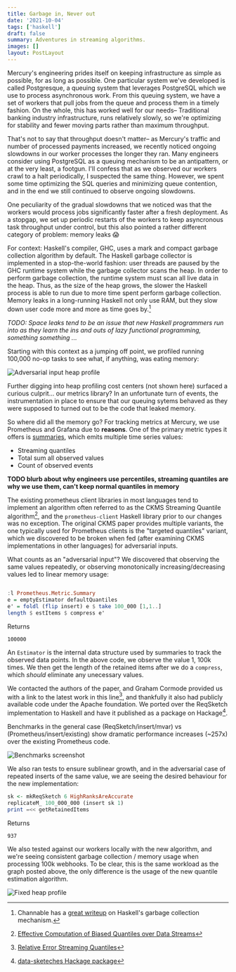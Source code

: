 ```yaml
---
title: Garbage in, Never out
date: '2021-10-04'
tags: ['haskell']
draft: false
summary: Adventures in streaming algorithms.
images: []
layout: PostLayout
---
```


Mercury's engineering prides itself on keeping infrastructure as simple as possible, for as long as possible. One particular system we've developed
is called Postgresque, a queuing system that leverages PostgreSQL which we use to process asynchronous work. From this queuing system, we have a set
of workers that pull jobs from the queue and process them in a timely fashion. On the whole, this has worked well for our needs– Traditional banking
industry infrastructure, runs relatively slowly, so we're optimizing for stability and fewer moving parts rather than maximum throughput.

That's not to say that throughput doesn't matter– as Mercury's traffic and number of processed payments increased, we recently noticed ongoing slowdowns
in our worker processes the longer they ran. Many engineers consider using PostgreSQL as a queuing mechanism to be an antipattern, or at the very least, a footgun. I'll confess
that as we observed our workers crawl to a halt periodically, I suspected the same thing. However, we spent some time optimizing the SQL queries and minimizing queue contention,
and in the end we still continued to observe ongoing slowdowns.

One peculiarity of the gradual slowdowns that we noticed was that the workers would process jobs significantly faster after a fresh deployment. As a stopgap,
we set up periodic restarts of the workers to keep asyncronous task throughput under control, but this also pointed a rather different category of problem: memory leaks 😱

For context: Haskell's compiler, GHC, uses a mark and compact garbage collection algorithm by default.
The Haskell garbage collector is implemented in a stop-the-world fashion: user threads are paused by the GHC runtime system while the garbage collector scans the heap. In order
to perform garbage collection, the runtime system must scan all live data in the heap. Thus, as the size of the heap grows, the slower the Haskell process is able to run due to
more time spent perform garbage collection. Memory leaks in a long-running Haskell not only use RAM, but they slow down user code more and more as time goes by.[^gc]

_TODO: Space leaks tend to be an issue that new Haskell programmers run into as they learn the ins and outs of lazy functional programming, something something ..._

Starting with this context as a jumping off point, we profiled running 100,000 no-op tasks to see what, if anything, was eating memory:

![Adversarial input heap profile](https://user-images.githubusercontent.com/69209/130689107-11612e43-e7a7-4cad-8262-09ed8f951ab9.png)

Further digging into heap profiling cost centers (not shown here) surfaced a curious culprit... our metrics library? In an unfortunate turn of events,
the instrumentation in place to ensure that our queuing sytems behaved as they were supposed to turned out to be the code that leaked memory.

So where did all the memory go? For tracking metrics at Mercury, we use Prometheus and Grafana due to **reasons**. One of the primary metric
types it offers is [summaries](https://prometheus.io/docs/concepts/metric_types/#summary), which emits multiple time series values:

- Streaming quantiles
- Total sum all observed values
- Count of observed events

**TODO blurb about why engineers use percentiles, streaming quantiles are why we use them, can't keep normal quantiles in memory**

The existing prometheus client libraries in most languages tend to implement an algorithm often referred to as the CKMS Streaming Quantile algorithm[^originalpaper],
and the `prometheus-client` Haskell library prior to our changes was no exception. The original CKMS paper provides multiple variants,
the one typically used for Prometheus clients is the "targeted quantiles" variant, which we discovered to be broken when fed (after examining CKMS implementations
in other languages) for adversarial inputs.

What counts as an "adversarial input"? We discovered that observing the same values repeatedly, or observing monotonically increasing/decreasing values led to linear memory usage:

```haskell

:l Prometheus.Metric.Summary
e = emptyEstimator defaultQuantiles
e' = foldl (flip insert) e $ take 100_000 [1,1..]
length $ estItems $ compress e'
```
Returns

```
100000
```

An `Estimator` is the internal data structure used by summaries to track the observed data points. In the above code, we observe the value 1, 100k times. We then get the length of the retained items after we do a `compress`, which _should_ eliminate any unecessary values.

We contacted the authors of the paper, and Graham Cormode provided us with a link to the latest work in this line[^followuppaper], and thankfully it also had publicly available code under the Apache foundation.
We ported over the ReqSketch implementation to Haskell and have it published as a package on Hackage[^hackage].

Benchmarks in the general case (ReqSketch/insert/mvar) vs (Prometheus/insert/existing) show dramatic performance increases (~257x) over the existing Prometheus code.

![Benchmarks screenshot](https://user-images.githubusercontent.com/69209/130644037-dc5284fb-2552-479c-8334-0901c142a067.png)

We also ran tests to ensure sublinear growth, and in the adversarial case of repeated inserts of the same value, we are seeing the desired behaviour for the new implementation:

```haskell
sk <- mkReqSketch 6 HighRanksAreAccurate
replicateM_ 100_000_000 (insert sk 1)
print =<< getRetainedItems
```

Returns

```
937
```

We also tested against our workers locally with the new algorithm, and we're seeing consistent garbage collection / memory usage when processing 100k webhooks. To be clear, this is the same workload as the graph posted above, the only difference is the usage of the new quantile estimation algorithm.

![Fixed heap profile](https://user-images.githubusercontent.com/69209/130644982-87a5fbe7-1511-4633-b10e-65444299047b.png)

[^originalpaper]: [Effective Computation of Biased Quantiles over Data Streams](http://dimacs.rutgers.edu/~graham/pubs/papers/bquant-icde.pdf)
[^followuppaper]: [Relative Error Streaming Quantiles](https://arxiv.org/abs/2004.01668)
[^datasketches]: Apache [DataSketches library](https://datasketches.apache.org/)
[^hackage]: [data-sketeches Hackage package](https://hackage.haskell.org/package/data-sketches)
[^gktutorial]: It's not the same algorithm as CKMS, but an earleir algorithm, GK, has a similar intuition about maintaining range invariants as a mechanism to compress stream inputs. [This site](http://www.mathcs.emory.edu/~cheung/Courses/584/Syllabus/08-Quantile/Greenwald.html) has a good explanation of how it works.
[^gc]: Channable has a [great writeup](https://www.channable.com/tech/lessons-in-managing-haskell-memory) on Haskell's garbage collection mechanism.
